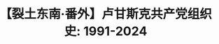---
title: "【裂土东南·番外】卢甘斯克共产党组织史: 1991-2024"
description: "顿巴斯、哈尔科夫、敖德萨...2014年, 乌克兰东南发生了什么？"
pubDate: "Feb 21 2024"
image:  /lenin.png
categories:
  - original
badge: Pin
---